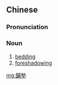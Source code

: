 {{also|铺垫}}
==Chinese==
{{zh-forms|s=铺垫}}

===Pronunciation===
{{zh-pron
|m=pùdiàn
|c=pou1 zin3
|cat=n
}}

===Noun===
{{zh-noun}}

# [[bedding]]
# [[foreshadowing]]

[[mg:鋪墊]]
